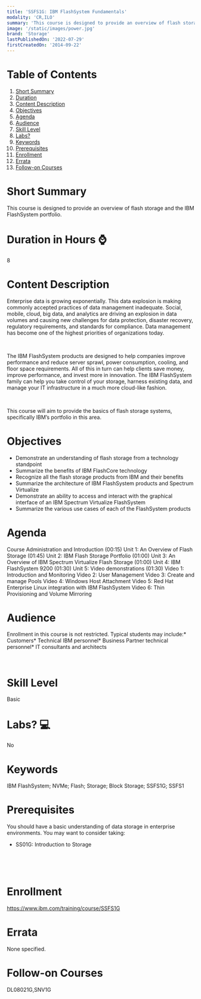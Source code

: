 ```yaml
---
title: 'SSFS1G: IBM FlashSystem Fundamentals'
modality: 'CR,ILO'
summary: 'This course is designed to provide an overview of flash storage and the IBM FlashSystem portfolio.'
image: '/static/images/power.jpg'
brand: 'Storage'
lastPublishedOn: '2022-07-29'
firstCreatedOn: '2014-09-22'
---
```

# Table of Contents
1.  [Short Summary](#short-summary)
2.  [Duration](#duration-in-hours-)
3.  [Content Description](#content-description)
4.  [Objectives](#objectives)
5.  [Agenda](#agenda)
6.  [Audience](#audience)
7.  [Skill Level](#skill-level)
8.  [Labs?](#labs-)
9.  [Keywords](#keywords)
10. [Prerequisites](#prerequisites)
11. [Enrollment](#enrollment)
12. [Errata](#errata)
13. [Follow-on Courses](#follow-on-courses)

# Short Summary
This course is designed to provide an overview of flash storage and the IBM FlashSystem portfolio.

# Duration in Hours ⌚
8

# Content Description
Enterprise data is growing exponentially. This data explosion is making commonly accepted practices of data management inadequate. Social, mobile, cloud, big data, and analytics are driving an explosion in data volumes and causing new challenges for data protection, disaster recovery, regulatory requirements, and standards for compliance. Data management has become one of the highest priorities of organizations today. 

 

The IBM FlashSystem products are designed to help companies improve performance and reduce server sprawl, power consumption, cooling, and floor space requirements. All of this in turn can help clients save money, improve performance, and invest more in innovation. The IBM FlashSystem family can help you take control of your storage, harness existing data, and manage your IT infrastructure in a much more cloud-like fashion. 

 

This course will aim to provide the basics of flash storage systems, specifically IBM’s portfolio in this area.



# Objectives
* Demonstrate an understanding of flash storage from a technology standpoint
* Summarize the benefits of IBM FlashCore technology
* Recognize all the flash storage products from IBM and their benefits
* Summarize the architecture of IBM FlashSystem products and Spectrum Virtualize
* Demonstrate an ability to access and interact with the graphical interface of an IBM Spectrum Virtualize FlashSystem
* Summarize the various use cases of each of the FlashSystem products


# Agenda
Course Administration and Introduction (00:15) Unit 1: An Overview of Flash Storage (01:45) Unit 2: IBM Flash Storage Portfolio (01:00) Unit 3: An Overview of IBM Spectrum Virtualize Flash Storage (01:00) Unit 4: IBM FlashSystem 9200 (01:30) Unit 5: Video demonstrations (01:30) Video 1: Introduction and Monitoring Video 2: User Management Video 3: Create and manage Pools Video 4: Windows Host Attachment Video 5: Red Hat Enterprise Linux integration with IBM FlashSystem Video 6: Thin Provisioning and Volume Mirroring



# Audience
Enrollment in this course is not restricted. Typical students may include:*  Customers*  Technical IBM personnel*  Business Partner technical personnel*  IT consultants and architects

 



# Skill Level
Basic               

# Labs? 💻
No

# Keywords
IBM FlashSystem; NVMe; Flash; Storage; Block Storage; SSFS1G; SSFS1

# Prerequisites
You should have a basic understanding of data storage in enterprise environments. You may want to consider taking: 

* SS01G: Introduction to Storage

 

 



# Enrollment
https://www.ibm.com/training/course/SSFS1G

# Errata
None specified.

# Follow-on Courses
DL08021G,SNV1G

